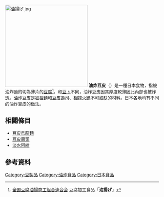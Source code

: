 [[File:油揚げ.jpg|270px]]
'''油炸豆皮'''（{{jp|j=油揚げ|hg=あぶらあげ|rm=abura a ge|lead=yes}}）是一種日本食物，指被油炸過的切為薄片的[[豆腐|豆腐]]<ref>[http://www.zentoren.jp/knowledge/kind_2.html 全国豆腐油揚商工組合連合会] {{Wayback|url=http://www.zentoren.jp/knowledge/kind_2.html |date=20160304123409 }} 豆腐加工食品「'''油揚げ'''」</ref>。和[[豆卜|豆卜]]不同，油炸豆皮因其厚度較薄因此內部也被炸透。油炸豆皮是[[狐狸_(麵食)|狐狸麵]]和[[豆皮壽司|豆皮壽司]]、[[相撲火鍋|相撲火鍋]]不可或缺的材料。日本各地均有不同的油炸豆皮的做法。

== 相關條目 ==
*[[豆皮烏龍麵|豆皮烏龍麵]]
*[[豆皮壽司|豆皮壽司]]
*[[淡水阿給|淡水阿給]]

== 參考資料 ==
{{Reflist}}

{{大豆}}

[[Category:豆製品|Category:豆製品]]
[[Category:油炸食品|Category:油炸食品]]
[[Category:日本食品|Category:日本食品]]